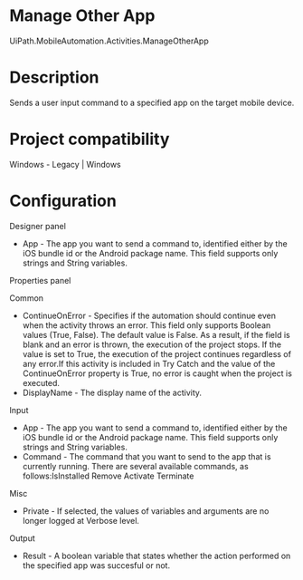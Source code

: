 ﻿# Manage Other App

UiPath.MobileAutomation.Activities.ManageOtherApp

# Description

Sends a user input command to a specified app on the target mobile device.

# Project compatibility

Windows - Legacy | Windows

# Configuration

Designer panel

* App - The app you want to send a command to, identified either by the iOS bundle id or the Android package name. This field supports only strings and String variables.

Properties panel

Common

* ContinueOnError - Specifies if the automation should continue even when the activity throws an error. This field only supports Boolean values (True, False). The default value is False. As a result, if the field is blank and an error is thrown, the execution of the project stops. If the value is set to True, the execution of the project continues regardless of any error.If this activity is included in Try Catch and the value of the ContinueOnError property is True, no error is caught when the project is executed.
* DisplayName - The display name of the activity.

Input

* App - The app you want to send a command to, identified either by the iOS bundle id or the Android package name. This field supports only strings and String variables.
* Command - The command that you want to send to the app that is currently running. There are several available commands, as follows:IsInstalled Remove Activate Terminate

Misc

* Private - If selected, the values of variables and arguments are no longer logged at Verbose level.

Output

* Result - A boolean variable that states whether the action performed on the specified app was succesful or not.
